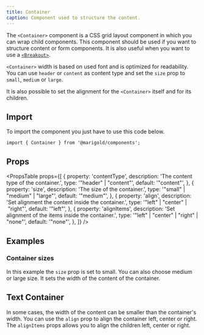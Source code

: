 ```yaml
---
title: Container
caption: Component used to structure the content.
---
```


The `<Container>` component is a CSS grid layout component in which you can wrap child components. This component should be used if you want to structure content or form components. It is also useful when you want to use a [`<Breakout>`](/components/breakout/).

`<Container>` width is based on used font and is optimized for readability. You can use `header` or `content` as content type and set the `size` prop to `small`, `medium` or `large`.

It is also possible to set the alignment for the `<Container>` itself and for its children.

## Import

To import the component you just have to use this code below.

```tsx
import { Container } from '@marigold/components';
```

## Props

<PropsTable
  props={[
    {
      property: 'contentType',
      description: 'The content type of the container.',
      type: '"header" | "content"',
      default: '"content"',
    },
    {
      property: 'size',
      description: 'The size of the container.',
      type: '"small" | "medium" | "large"',
      default: '"medium"',
    },
    {
      property: 'align',
      description: 'Set alignment the content inside the container.',
      type: '"left" | "center" | "right"',
      default: '"left"',
    },
    {
      property: 'alignItems',
      description: 'Set alignment of the items inside the container.',
      type: '"left" | "center" | "right" | "none"',
      default: '"none"',
    },
  ]}
/>

## Examples

### Container sizes

In this example the `size` prop is set to small. You can also choose medium or large size. It sets the width of the content of the container.

<ComponentDemo file="./small-container.demo.tsx" />

## Text Container

In some cases, the width of the content can be smaller than the container's width. You can use the `align` prop to align the container left, center or right. The `alignItems` props allows you to align the children left, center or right.

<ComponentDemo file="./full-container.demo.tsx" />
